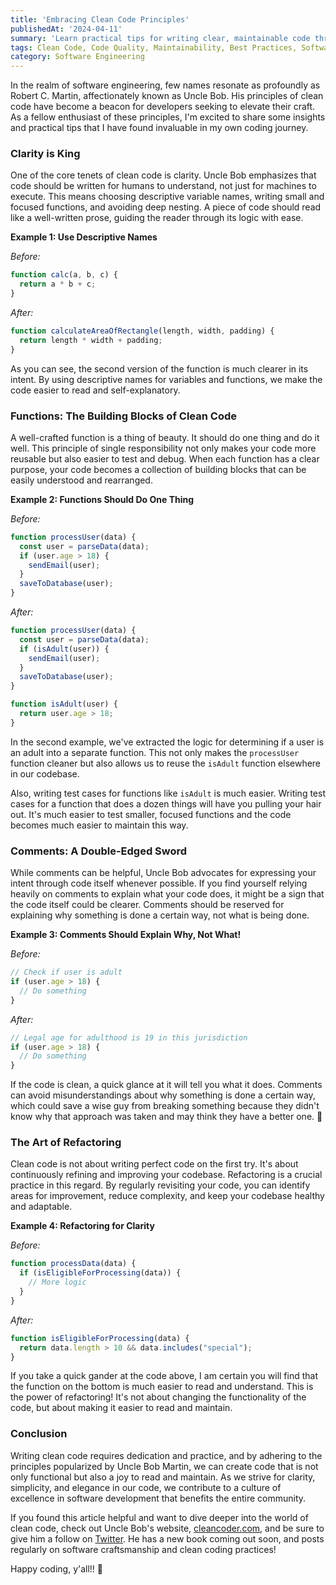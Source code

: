 ```yaml
---
title: 'Embracing Clean Code Principles'
publishedAt: '2024-04-11'
summary: 'Learn practical tips for writing clear, maintainable code through examples and best practices. Elevate your software development journey with this guide to clean code principles.'
tags: Clean Code, Code Quality, Maintainability, Best Practices, Software Engineering
category: Software Engineering
---
```


In the realm of software engineering, few names resonate as profoundly as Robert C. Martin, affectionately known as Uncle Bob. His principles of clean code have become a beacon for developers seeking to elevate their craft. As a fellow enthusiast of these principles, I'm excited to share some insights and practical tips that I have found invaluable in my own coding journey.

### Clarity is King

One of the core tenets of clean code is clarity. Uncle Bob emphasizes that code should be written for humans to understand, not just for machines to execute. This means choosing descriptive
variable names, writing small and focused functions, and avoiding deep nesting. A piece of code should read like a well-written prose, guiding the reader through its logic with ease.

**Example 1: Use Descriptive Names**

_Before:_
```javascript
function calc(a, b, c) {
  return a * b + c;
}
```

_After:_
```javascript
function calculateAreaOfRectangle(length, width, padding) {
  return length * width + padding;
}

```

As you can see, the second version of the function is much clearer in its intent. By using descriptive names for variables and functions,
we make the code easier to read and self-explanatory.

### Functions: The Building Blocks of Clean Code

A well-crafted function is a thing of beauty. It should do one thing and do it well. This principle of single responsibility not
only makes your code more reusable but also easier to test and debug. When each function has a clear purpose, your code becomes a collection of
building blocks that can be easily understood and rearranged.

**Example 2: Functions Should Do One Thing**

_Before:_
```javascript
function processUser(data) {
  const user = parseData(data);
  if (user.age > 18) {
    sendEmail(user);
  }
  saveToDatabase(user);
}
```

_After:_
```javascript
function processUser(data) {
  const user = parseData(data);
  if (isAdult(user)) {
    sendEmail(user);
  }
  saveToDatabase(user);
}

function isAdult(user) {
  return user.age > 18;
}
```

In the second example, we've extracted the logic for determining if a user is an adult into a separate function. This not only makes the
`processUser` function cleaner but also allows us to reuse the `isAdult` function elsewhere in our codebase.

Also, writing test cases for functions like `isAdult` is much easier. Writing test cases for a function that does a dozen things will have
you pulling your hair out. It's much easier to test smaller, focused functions and the code becomes much easier to maintain this way.


### Comments: A Double-Edged Sword

While comments can be helpful, Uncle Bob advocates for expressing your intent through code itself whenever possible. If you find yourself relying
heavily on comments to explain what your code does, it might be a sign that the code itself could be clearer. Comments should be reserved for
explaining why something is done a certain way, not what is being done.

**Example 3: Comments Should Explain Why, Not What!**

_Before:_
```javascript
// Check if user is adult
if (user.age > 18) {
  // Do something
}
```

_After:_
```javascript
// Legal age for adulthood is 19 in this jurisdiction
if (user.age > 18) {
  // Do something
}
```

If the code is clean, a quick glance at it will tell you what it does. Comments can avoid misunderstandings about why something is done a certain way, which could save a wise guy from breaking something because they didn't know why that approach was taken and may think they have a better one. 🤣

### The Art of Refactoring

Clean code is not about writing perfect code on the first try. It's about continuously refining and improving your codebase. Refactoring is a crucial practice in this regard. By regularly revisiting your code, you can identify areas for improvement, reduce complexity, and keep your codebase healthy and adaptable.

**Example 4: Refactoring for Clarity**

_Before:_
```javascript
function processData(data) {
  if (isEligibleForProcessing(data)) {
    // More logic
  }
}
```

_After:_
```javascript
function isEligibleForProcessing(data) {
  return data.length > 10 && data.includes("special");
}
```

If you take a quick gander at the code above, I am certain you will find that the function on the bottom is much easier to read and understand. This is the power of refactoring! It's not about changing the functionality of the code, but about making it easier to read and maintain.


### Conclusion

Writing clean code requires dedication and practice, and by adhering to the principles popularized by Uncle Bob Martin, we can create code that is not only functional but also a joy to read and maintain. As we strive for clarity, simplicity, and elegance in our code, we contribute to a culture of excellence in software development that benefits the entire community.

If you found this article helpful and want to dive deeper into the world of clean code, check out Uncle Bob's website, <a href="http://cleancoder.com/" target="_blank">cleancoder.com</a>, and be sure to give him a follow on <a href="https://twitter.com/unclebobmartin" target="_blank">Twitter</a>. He has a new book coming out soon, and posts regularly on software craftsmanship and clean coding practices!

Happy coding, y'all!! 🤠

